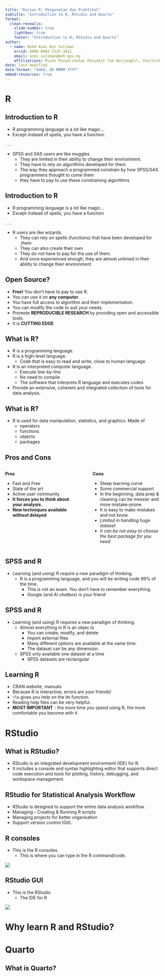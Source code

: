 ```yaml
---
title: "Kursus R: Pengenalan dan Praktikal"
subtitle: "Introduction to R, RStudio and Quarto"
format: 
  clean-revealjs: 
    slide-number: true
    lightbox: true
    footer: "Introduction to R, RStudio and Quarto"
author:
  - name: Mohd Azmi Bin Suliman
    orcid: 0000-0002-2125-3811
    email: azmi.suliman@moh.gov.my
    affiliations: Pusat Penyelidikan Penyakit Tak Berjangkit, Institut Kesihatan Umum
date: last-modified
date-format: "dddd, DD MMMM YYYY"
embed-resources: true
---
```


# R

## Introduction to R

-   R programming language is a lot like magic...
-   Except instead of spells, you have a function.

. . .

-   SPSS and SAS users are like muggles
    -   They are limited in their ability to change their environment.
    -   They have to rely on algorithms developed for them.
    -   The way they approach a programmed constrain by how SPSS/SAS programmers thought to come them
    -   they have to pay to use these constraining algorithms

## Introduction to R

-   R programming language is a lot like magic...
-   Except instead of spells, you have a function

. . .
 
-   R users are like wizards.
    -   They can rely on spells (functions) that have been developed for .them
    -   They can also create their own
    -   They do not have to pay for the use of them.
    -   And once experienced enough, they are almost unlimed in their ability to change their environment.

## Open Source?

-   **Free!** You don't have to pay to use R.
-   You can use it on **any computer**.
-   You have full access to algorithm and their implementation.
-   You can modify the code to suit your needs.
-   Promote **REPRODUCIBLE RESEARCH** by providing open and accessible tools.
-   It is **CUTTING EDGE**

## What is R?

-   R is a programming language.
-   R is a high-level language.
    -   Code that is easy to read and write, close to human language
-   R is an interpreted computer language.
    -   Execute line-by-line
    -   No need to compile
    -   The software that interprets R language and executes codes
-   Provide an extensive, coherent and integrated collection of tools for data analysis.

## What is R?

-   R is used for data manipulation, statistics, and graphics. Made of
    -   operators
    -   functions
    -   objects
    -   packages

## Pros and Cons

::: columns
::: {.column width="48%"}
**Pros**

-   Fast and Free
-   State of the art
-   Active user community
-   **It forces you to *think* about your analysis.**
-   **New techniques available without delayed**
:::

::: {.column width="4%"}
:::

::: {.column width="48%"}
**Cons**

-   Steep learning curve
-   Some commercial support
-   In the beginning, data prep & cleaning can be messier and more mistake-prone
-   It is easy to make mistakes and not know.
-   *Limited in handling huge dataset*
-   *It can be not easy to choose the best package for you need*
:::
:::

## SPSS and R

-   Learning (and using) R require a new paradigm of thinking.
    -   R is a programming language, and you will be writing code 99% of the time.
        -   This is not an exam. You don't have to remember everything.
        -   Google (and *AI chatbox*) is your friend

## SPSS and R

-   Learning (and using) R requires a new paradigm of thinking.
    -   Almost everything in R is an objec.ts
        -   You can create, modify, and delete
        -   Import external files
        -   Many different options are available at the same time.
        -   The dataset can be any dimension.
    -   SPSS only available one dataset at a time
        -   SPSS datasets are rectangular

## Learning R

-   CRAN website, manuals
-   Because R is interactive, errors are your friends!
-   `?lm` gives you help on the lm function.
-   Reading help files can be very helpful.
-   **MOST IMPORTANT** - the more time you spend using R, the more comfortable you become with it

# RStudio

## What is RStudio?

-   RStudio is an integrated development environment (IDE) for R.
-   It includes a console and syntax highlighting editor that supports direct code execution and tools for plotting, history, debugging, and workspace management.

## RStudio for Statistical Analysis Workflow

-   RStudio is designed to support the entire data analysis workflow.
-   Managing - Creating & Running R scripts
-   Managing projects for better organisation
-   Support version control (Git).

## R consoles

-   This is the R consoles.
    -   This is where you can type in the R command/code.

![](images/r_console_0.png)

## RStudio GUI

-   This is the RStudio
    -   The IDE for R

![](images/rstudio_ide_0.png)

# Why learn R and RStudio?

# Quarto

## What is Quarto?

